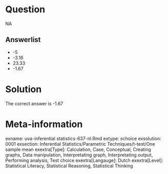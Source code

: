 Question
========

NA

Answerlist
----------
* -5
* -3.16
* 23.33
* -1.67

Solution
========

The correct answer is  -1.67

Meta-information
================
exname: uva-inferential statistics-637-nl.Rmd
extype: schoice
exsolution: 0001
exsection: Inferential Statistics/Parametric Techniques/t-test/One sample mean
exextra[Type]: Calculation, Case, Conceptual, Creating graphs, Data manipulation, Interpretating graph, Interpretating output, Performing analysis, Test choice
exextra[Langauge]: Dutch
exextra[Level]: Statistical Literacy, Statistical Reasoning, Statistical Thinking
